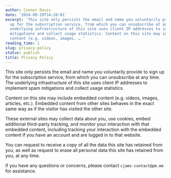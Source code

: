 ```yaml
---
author: Connor Davis
date: '2024-09-29T14:28:01'
excerpt: 'This site only persists the email and name you voluntarily provide to sign
  up for the subscription service, from which you can unsubscribe at any time. The
  underlying infrastructure of this site uses client IP addresses to implement spam
  mitigations and collect usage statistics. Content on this site may include embedded
  content (e.g. videos, images, … '
reading_time: 1
slug: privacy-policy
status: publish
title: Privacy Policy
---
```


This site only persists the email and name you voluntarily provide to sign up for the subscription service, from which you can unsubscribe at any time. The underlying infrastructure of this site uses client IP addresses to implement spam mitigations and collect usage statistics.

Content on this site may include embedded content (e.g. videos, images, articles, etc.). Embedded content from other sites behaves in the exact same way as if the visitor has visited the other site.

These external sites may collect data about you, use cookies, embed additional third-party tracking, and monitor your interaction with that embedded content, including tracking your interaction with the embedded content if you have an account and are logged in to that website.

You can request to receive a copy of all the data this site has retained from you, as well as request to erase all personal data this site has retained from you, at any time.

If you have any questions or concerns, please contact `cjams-contact@pm.me` for assistance.